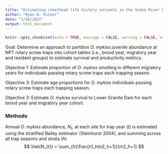 ```yaml
---
title: "Estimating steelhead life history variants in the Snake River basin"
author: "Ryan N. Kinzer"
date: "1/26/2021"
output: html_document
---
```


```r
knitr::opts_chunk$set(echo = TRUE, message = FALSE, warning = FALSE, error = FALSE, fig.retina = 5, fig.height = 7, fig.width = 9)
```

Goal: Determine an approach to partition *O. mykiss* juvenile abundance at NPT rotary screw traps into cohort tables (i.e., brood year, migratory year and resident groups) to estimate survival and productivity metrics.

Objective 1: Estimate proportion of *O. mykiss* smolting in different migratory years for individuals passing rotary screw traps each trapping season.

Objective 3: Estimate age proportions for *O. mykiss* individuals passing rotary screw traps each trapping season.

Objective 3: Estimate *O. mykiss* survival to Lower Granite Dam for each brood year and migratory year cohort.


### Methods

Annual *O. mykiss* abundance, $N_t$, at each site for trap year ($t$) is estimated using the stratified Bailey estimator (Steinhorst 2004), and summing across all trap seasons and strata ($h$).
$$
\hat{N_{t}} = \sum_{h}\frac{n1_h(n2_h+1)}{m2_h+1}
$$
